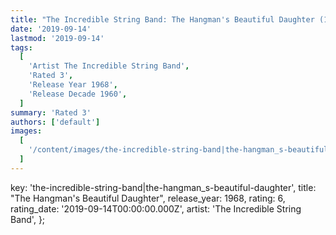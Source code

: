 ```yaml
---
title: "The Incredible String Band: The Hangman's Beautiful Daughter (1968)"
date: '2019-09-14'
lastmod: '2019-09-14'
tags:
  [
    'Artist The Incredible String Band',
    'Rated 3',
    'Release Year 1968',
    'Release Decade 1960',
  ]
summary: 'Rated 3'
authors: ['default']
images:
  [
    '/content/images/the-incredible-string-band|the-hangman_s-beautiful-daughter.jpg',
  ]
---
```


  key: 'the-incredible-string-band|the-hangman_s-beautiful-daughter',
  title: "The Hangman's Beautiful Daughter",
  release_year: 1968,
  rating: 6,
  rating_date: '2019-09-14T00:00:00.000Z',
  artist: 'The Incredible String Band',
};

<MusicRating data={data} />
